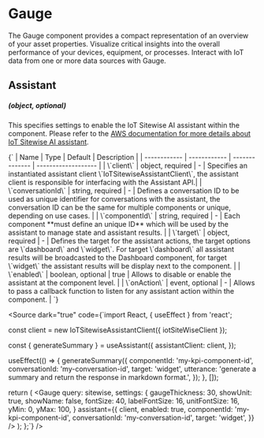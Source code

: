 
# Gauge

The Gauge component provides a compact representation of an overview of your asset properties. 
Visualize critical insights into the overall performance of your devices, equipment, or processes. 
Interact with IoT data from one or more data sources with Gauge.

<Meta title="Assistant/Components/Gauge" />

## Assistant
##### (object, optional)
This specifies settings to enable the IoT Sitewise AI assistant within the component. Please refer to the [AWS documentation for more details about IoT Sitewise AI assistant](https://aws.amazon.com/iot-sitewise/features/). 

<Markdown>
{`
| Name         | Type         | Default        | Description         |
| ------------ | ------------ | -------------- | ------------------- |
| \`client\` | object, required | - | Specifies an instantiated assistant client \`IoTSitewiseAssistantClient\`, the assistant client is responsible for interfacing with the Assistant API.|
| \`conversationId\` | string, required | - | Defines a conversation ID to be used as unique identifier for conversations with the assistant, the conversation ID can be the same for multiple components or unique, depending on use cases. |
| \`componentId\` | string, required | - | Each component **must define an unique ID** which will be used by the assistant to manage state and assistant results. |
| \`target\` | object, required | - | Defines the target for the assistant actions, the target options are \`dashboard\` and \`widget\`. For target \`dashboard\` all assistant results will be broadcasted to the Dashboard component, for target \`widget\` the assistant results will be display next to the component. |
| \`enabled\` | boolean, optional | true | Allows to disable or enable the assistant at the component level. |
| \`onAction\` | event, optional | - | Allows to pass a callback function to listen for any assistant action within the component. |
`}
</Markdown>

<Source dark="true" code={`import React, { useEffect } from 'react';

  const client = new IoTSitewiseAssistantClient({
    iotSiteWiseClient
  });

  const { generateSummary } = useAssistant({
    assistantClient: client,
  });

  useEffect(() => {
    generateSummary({
      componentId: 'my-kpi-component-id',
      conversationId: 'my-conversation-id',
      target: 'widget',
      utterance: 'generate a summary and return the response in markdown format.',
    });
  }, []);

  return (
    <Gauge
      query: sitewise,
      settings: {
        gaugeThickness: 30,
        showUnit: true,
        showName: false,
        fontSize: 40,
        labelFontSize: 16,
        unitFontSize: 16,
        yMin: 0,
        yMax: 100,
      }
      assistant={{
        client,
        enabled: true,
        componentId: 'my-kpi-component-id',
        conversationId: 'my-conversation-id',
        target: 'widget',
      }}
    />
  );
};`} />
